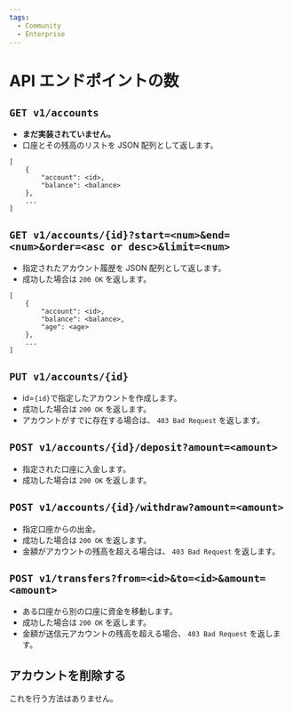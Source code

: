 ```yaml
---
tags:
  - Community
  - Enterprise
---
```


# API エンドポイントの数


<TranslationBanner />

## `GET v1/accounts`

- **まだ実装されていません。**
- 口座とその残高のリストを JSON 配列として返します。

```
[
    {
        "account": <id>,
        "balance": <balance>
    },
    ...
]
```

## `GET v1/accounts/{id}?start=<num>&end=<num>&order=<asc or desc>&limit=<num>`

- 指定されたアカウント履歴を JSON 配列として返します。
- 成功した場合は `200 OK` を返します。

```
[
    {
        "account": <id>,
        "balance": <balance>,
        "age": <age>
    },
    ...
]
```

## `PUT v1/accounts/{id}`

- id=`{id}`で指定したアカウントを作成します。
- 成功した場合は `200 OK` を返します。
- アカウントがすでに存在する場合は、 `403 Bad Request` を返します。

## `POST v1/accounts/{id}/deposit?amount=<amount>`

- 指定された口座に入金します。
- 成功した場合は `200 OK` を返します。

## `POST v1/accounts/{id}/withdraw?amount=<amount>`

- 指定口座からの出金。
- 成功した場合は `200 OK` を返します。
- 金額がアカウントの残高を超える場合は、 `403 Bad Request` を返します。

## `POST v1/transfers?from=<id>&to=<id>&amount=<amount>`

- ある口座から別の口座に資金を移動します。
- 成功した場合は `200 OK` を返します。
- 金額が送信元アカウントの残高を超える場合、 `403 Bad Request` を返します。

## アカウントを削除する

これを行う方法はありません。
